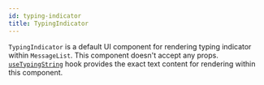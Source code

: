 ```yaml
---
id: typing-indicator
title: TypingIndicator
---
```


`TypingIndicator` is a default UI component for rendering typing indicator within `MessageList`. This component doesn't accept any props. [`useTypingString`](https://github.com/GetStream/stream-chat-react-native/blob/master/package/src/components/MessageList/hooks/useTypingString.ts) hook provides the exact text content for rendering within this component.
